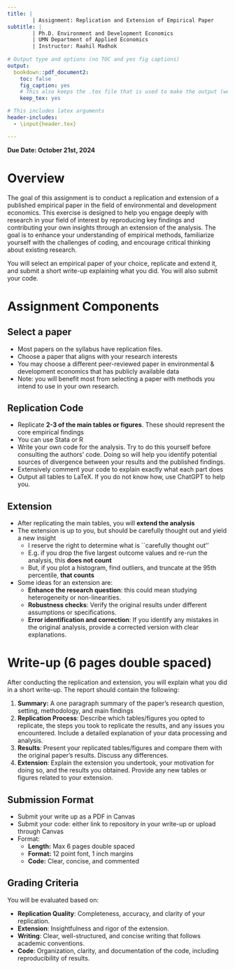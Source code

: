 ---
title: |
        | Assignment: Replication and Extension of Empirical Paper
subtitle: |
        | Ph.D. Environment and Development Economics
        | UMN Department of Applied Economics
        | Instructor: Raahil Madhok
        
# Output type and options (no TOC and yes fig captions)
output:
  bookdown::pdf_document2: 
    toc: false
    fig_caption: yes
    # This also keeps the .tex file that is used to make the output (we will eventually need this for publication)
    keep_tex: yes

# This includes latex arguments
header-includes:
  - \input{header.tex}

---

**Due Date: October 21st, 2024**

# Overview
The goal of this assignment is to conduct a replication and extension of a published empirical paper in the field of environmental and development economics. This exercise is designed to help you engage deeply with research in your field of interest by reproducing key findings and contributing your own insights through an extension of the analysis. The goal is to enhance your understanding of empirical methods, familiarize yourself with the challenges of coding, and encourage critical thinking about existing research.

You will select an empirical paper of your choice, replicate and extend it, and submit a short write-up explaining what you did. You will also submit your code. 

# Assignment Components

## Select a paper

- Most papers on the syllabus have replication files. 
- Choose a paper that aligns with your research interests
- You may choose a different peer-reviewed paper in environmental & development economics that has publicly available data 
- Note: you will benefit most from selecting a paper with methods you intend to use in your own research.

## Replication Code

- Replicate **2-3 of the main tables or figures**. These should represent the core empirical findings
- You can use Stata or R
- Write your own code for the analysis. Try to do this yourself before consulting the authors' code. Doing so will help you identify potential sources of divergence between your results and the published findings.
- Extensively comment your code to explain exactly what each part does
- Output all tables to LaTeX. If you do not know how, use ChatGPT to help you.

## Extension

- After replicating the main tables, you will **extend the analysis**
- The extension is up to you, but should be carefully thought out and yield a new insight
  - I reserve the right to determine what is ``carefully thought out''
  - E.g. if you drop the five largest outcome values and re-run the analysis, this **does not count**
  - But, if you plot a histogram, find outliers, and truncate at the 95th percentile, **that counts**

- Some ideas for an extension are:
    - **Enhance the research question**: this could mean studying heterogeneity or non-linearities.
    - **Robustness checks**: Verify the original results under different assumptions or specifications.
    - **Error identification and correction**: If you identify any mistakes in the original analysis, provide a corrected version with clear explanations.

# Write-up (6 pages double spaced)
After conducting the replication and extension, you will explain what you did in a short write-up. The report should contain the following:

1. **Summary:** A one paragraph summary of the paper's research question, setting, methodology, and main findings
2. **Replication Process**: Describe which tables/figures you opted to replicate, the steps you took to replicate the results, and any issues you encountered. Include a detailed explanation of your data processing and analysis.
3. **Results**: Present your replicated tables/figures and compare them with the original paper’s results. Discuss any differences.
4. **Extension**: Explain the extension you undertook, your motivation for doing so, and the results you obtained. Provide any new tables or figures related to your extension.

## Submission Format

- Submit your write up as a PDF in Canvas
- Submit your code: either link to repository in your write-up or upload through Canvas
- Format:
  - **Length:** Max 6 pages double spaced
  - **Format:** 12 point font, 1 inch margins
  - **Code:** Clear, concise, and commented

## Grading Criteria

You will be evaluated based on:

- **Replication Quality**: Completeness, accuracy, and clarity of your replication.
- **Extension**: Insightfulness and rigor of the extension.
- **Writing**: Clear, well-structured, and concise writing that follows academic conventions.
- **Code**: Organization, clarity, and documentation of the code, including reproducibility of results.

\begin{table}[ht]
\centering
\begin{tabular}{|p{4cm}|p{6cm}|p{1.5cm}|p{4cm}|}
\hline
\textbf{Category} & \textbf{Criteria} & \textbf{Points} & \textbf{Description} \\
\hline
\textbf{Written Report (60 Points)} & \textbf{Replication Process (15 Points)} & & \\
\hline
& Description of Methods and Process & 10 & Clear explanation of replication steps, including data cleaning and methodology. \\
\hline
& Data and Documentation Review & 5 & Thoughtful review of data quality and documentation. \\
\hline
\textbf{Replication Results (15 Points)} & Presentation of Results & 10 & Clear presentation and formatting of replicated tables/figures. \\
\hline
& Comparison with Original & 5 & Detailed comparison of replicated results with original findings. \\
\hline
\textbf{Extension (20 Points)} & Description and Justification & 10 & Clear explanation of extension and rationale for its connection to the original paper. \\
\hline
& Results of the Extension & 10 & Presentation of findings from the extension, including new tables/figures. \\
\hline
\textbf{Writing Quality (10 Points)} & Clarity and Structure & 5 & Report is logically structured and clearly written. \\
\hline
& Grammar and Style & 5 & Proper grammar, spelling, and adherence to scientific writing conventions. \\
\hline
\textbf{Code (40 Points)} & \textbf{Code Quality and Organization (15 Points)} & & \\
\hline
& Clarity and Commenting & 10 & Code is clearly written with sufficient comments. \\
\hline
& Organization & 5 & Code is well-organized with logical structure and consistent formatting. \\
\hline
\textbf{Correctness and Functionality (15 Points)} & Accuracy of Replication & 10 & Code accurately replicates the main results. \\
\hline
& Extension Implementation & 5 & Correct implementation of the extension in the code. \\
\hline
\textbf{Reproducibility and Efficiency (10 Points)} & Reproducibility & 5 & Code can be easily reproduced with clear instructions. \\
\hline
& Efficiency & 5 & Code is efficient, avoiding unnecessary complexity or overhead. \\
\hline
& & \textbf{Total} & \textbf{100 Points} \\
\hline
\end{tabular}
\end{table}



